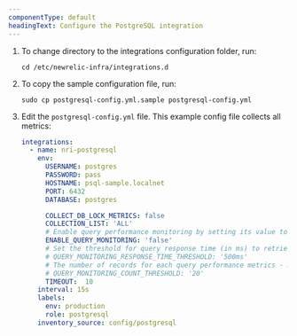 ```yaml
---
componentType: default
headingText: Configure the PostgreSQL integration
---
```


1. To change directory to the integrations configuration folder, run:

   ```shell
   cd /etc/newrelic-infra/integrations.d
   ```

2. To copy the sample configuration file, run:

   ```shell
   sudo cp postgresql-config.yml.sample postgresql-config.yml
   ```

3. Edit the `postgresql-config.yml` file. This example config file collects all metrics:

   ```yml
   integrations:
     - name: nri-postgresql
       env:
         USERNAME: postgres
         PASSWORD: pass
         HOSTNAME: psql-sample.localnet
         PORT: 6432
         DATABASE: postgres

         COLLECT_DB_LOCK_METRICS: false
         COLLECTION_LIST: 'ALL'
         # Enable query performance monitoring by setting its value to true to obtain query monitoring metrics.
         ENABLE_QUERY_MONITORING: 'false'
         # Set the threshold for query response time (in ms) to retrieve individual query performance metrics. Defaults to 500 ms.
         # QUERY_MONITORING_RESPONSE_TIME_THRESHOLD: '500ms' 
         # The number of records for each query performance metrics - Defaults to 20
         # QUERY_MONITORING_COUNT_THRESHOLD: '20' 
         TIMEOUT:  10
       interval: 15s
       labels:
         env: production
         role: postgresql
       inventory_source: config/postgresql
   ```
